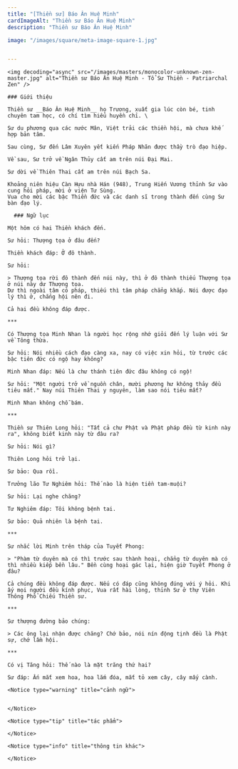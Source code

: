 ```yaml
---
title: "[Thiền sư] Báo Ân Huệ Minh"
cardImageAlt: "Thiền sư Báo Ân Huệ Minh"
description: "Thiền sư Báo Ân Huệ Minh"

image: "/images/square/meta-image-square-1.jpg"


---
```


<div className="grid xl:grid-cols-8 lg:grid-cols-8 md:grid-cols-2 sm:grid-cols-2 xs:grid-cols-1 gap-8 bg-body dark:bg-darkmode-body">

  <div className="lg:col-span-3 md:col-span-1">

    <img decoding="async" src="/images/masters/monocolor-unknown-zen-master.jpg" alt="Thiền sư Báo Ân Huệ Minh - Tổ Sư Thiền - Patriarchal Zen" />

    ### Giới thiệu

    Thiền sư __Báo Ân Huệ Minh__ họ Trương, xuất gia lúc còn bé, tinh chuyên tam học, có chí tìm hiểu huyền chỉ. \

    Sư du phương qua các nước Mân, Việt trải các thiền hội, mà chưa khế hợp bản tâm.

    Sau cùng, Sư đến Lâm Xuyên yết kiến Pháp Nhãn được thầy trò đạo hiệp.

    Về sau, Sư trở về Ngân Thủy cất am trên núi Đại Mai.

    Sư dời về Thiên Thai cất am trên núi Bạch Sa.

    Khoảng niên hiệu Càn Hựu nhà Hán (948), Trung Hiến Vương thỉnh Sư vào cung hỏi pháp, mời ở viện Tư Sùng.
    Vua cho mời các bậc Thiền đức và các danh sĩ trong thành đến cùng Sư bàn đạo lý.

  </div>

  <div className="lg:col-span-5 md:col-span-1">

      ### Ngữ lục

    Một hôm có hai Thiền khách đến.

    Sư hỏi: Thượng tọa ở đâu đến?

    Thiền khách đáp: Ở đô thành.

    Sư hỏi:

    > Thượng tọa rời đô thành đến núi này, thì ở đô thành thiếu Thượng tọa ở núi này dư Thượng tọa.
    Dư thì ngoài tâm có pháp, thiếu thì tâm pháp chẳng khắp. Nói được đạo lý thì ở, chẳng hội nên đi.

    Cả hai đều không đáp được.

    ***

    Có Thượng tọa Minh Nhan là người học rộng nhớ giỏi đến lý luận với Sư về Tông thừa.

    Sư hỏi: Nói nhiều cách đạo càng xa, nay có việc xin hỏi, từ trước các bậc tiên đức có ngộ hay không?

    Minh Nhan đáp: Nếu là chư thánh tiên đức đâu không có ngộ!

    Sư hỏi: "Một người trở về nguồn chân, mười phương hư không thảy đều tiêu mất." Nay núi Thiên Thai y nguyên, làm sao nói tiêu mất?

    Minh Nhan không chỗ bám.

    ***

    Thiền sư Thiên Long hỏi: "Tất cả chư Phật và Phật pháp đều từ kinh này ra", không biết kinh này từ đâu ra?

    Sư hỏi: Nói gì?

    Thiên Long hỏi trở lại.

    Sư bảo: Qua rồi.

    Trưởng lão Tư Nghiêm hỏi: Thế nào là hiện tiền tam-muội?

    Sư hỏi: Lại nghe chăng?

    Tư Nghiêm đáp: Tôi không bệnh tai.

    Sư bảo: Quả nhiên là bệnh tai.

    ***

    Sư nhắc lời Minh trên tháp của Tuyết Phong:

    > "Phàm từ duyên mà có thì trước sau thành hoại, chẳng từ duyên mà có thì nhiều kiếp bền lâu." Bền cùng hoại gác lại, hiện giờ Tuyết Phong ở đâu?

    Cả chúng đều không đáp được. Nếu có đáp cũng không đúng với ý hỏi. Khi ấy mọi người đều kính phục, Vua rất hài lòng, thỉnh Sư ở thự Viên Thông Phổ Chiếu Thiền sư.

    ***

    Sư thượng đường bảo chúng:

    > Các ông lại nhận được chăng? Chớ bảo, nói nín động tịnh đều là Phật sự, chớ lầm hội.

    ***

    Có vị Tăng hỏi: Thế nào là mặt trăng thứ hai?

    Sư đáp: Ấn mắt xem hoa, hoa lắm đóa, mắt tỏ xem cây, cây mấy cành.

    <Notice type="warning" title="cảnh ngữ">


    </Notice>

    <Notice type="tip" title="tác phẩm">

    </Notice>

    <Notice type="info" title="thông tin khác">

    </Notice>

  </div>

</div>
